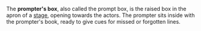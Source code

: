 The '''prompter's box''', also called the prompt box, is the raised box in the apron of a [[stage]], opening towards the actors. The prompter sits inside with the prompter's book, ready to give cues for missed or forgotten lines.
{{stub}}